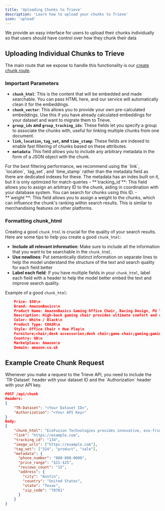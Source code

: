 ```yaml
---
title: 'Uploading Chunks to Trieve'
description: 'Learn how to upload your chunks to Trieve'
icon: 'upload'
---
```

We provide an easy interface for users to upload their chunks individually so that users should have control over how they chunk their data

## Uploading Individual Chunks to Trieve

The main route that we expose to handle this functionality is our [create chunk route](/api-reference/chunk/create-or-upsert-chunk-or-chunks).

### Important Parameters

- **`chunk_html`**: This is the content that will be embedded and made searchable. You can pass HTML here, and our service will automatically clean it for the embeddings.
- **`chunk_vector`**: This allows you to provide your own pre-calculated embeddings. Use this if you have already calculated embeddings for your dataset and want to migrate them to Trieve.
- **`group_ids` and `group_tracking_ids`**: These fields let you specify a group to associate the chunks with, useful for linking multiple chunks from one document.
- **`link`, `location`, `tag_set`, and `time_stamp`**: These fields are indexed to enable fast filtering of chunks based on these attributes.
- **`metadata`**: This field allows you to include any arbitrary metadata in the form of a JSON object with the chunk. 
<Note>
For the best filtering performance, we recommend using the `link`, `location`, `tag_set`, and `time_stamp` rather than the metadata field as there are dedicated indexes for these. The metadata has an index built on it, but it is only optimized for match queries
</Note>
- **`tracking_id`**: This field allows you to assign an arbitrary ID to the chunk, aiding in coordination with your database system. You can search for chunks using this ID.
- **`weight`**: This field allows you to assign a weight to the chunks, which can influence the chunk's ranking within search results. This is similar to merchandising features on other platforms.

### Formatting chunk_html

Creating a good `chunk_html` is crucial for the quality of your search results. Here are some tips to help you create a good `chunk_html`:

- **Include all relevant information**: Make sure to include all the information that you want to be searchable in the `chunk_html`.
- **Use newlines**: Put semantically distinct information on separate lines to help the model understand the structure of the text and search quality for each field better
- **Label each field**: If you have multiple fields in your `chunk_html`, label each field with a header to help the model better embed the text and improve search quality.

Example of a good `chunk_html`:
```json
    Price: $50\n
    Brand: AmazonBasics\n
    Product Name: AmazonBasics Gaming Office Chair, Racing Design, PU leather, White + Philips Hue Play White double pack Bundle\n
    Description: High-back gaming chair provides ultimate comfort and control, whether at work or play; black with red accents;Made of premium PU leather upholstery on top, PVC material along the sides and bottom, and a nylon base to provide sporty racer look;Custom fit with height-adjustable armrest and tilt control for easily reclining; headset pillow and lumbar cushion offer added support;Compact and versatile, perfect TV backlight;\n
    Color: White / Black\n
    Product Type: CHAIR\n
    Style: Office Chair + Hue Play\n
    Furniture;chair;desk accessories;desk chair;game chair;gaming;gaming chair;gaming office chair;home furniture;office and computer chair;office chair;chair;chairs ergonomic;computer chair;desk chair; ergonomic office chair;essential gaming chair;gaming chair office;gaming desk;modern desk chair;office chair;
    Country: GB\n
    Marketplace: Amazon\n
    Domain: amazon.co.uk
```

## Example Create Chunk Request
<Note>
Whenever you make a request to the Trieve API, you need to include the `TR-Dataset` header with your dataset ID and the `Authorization` header with your API key.
</Note>

```json
POST /api/chunk
Headers:
{
    "TR-Dataset": "<Your Dataset ID>",
    "Authorization": "<Your API Key>"
}
Body:
{
    "chunk_html": "EcoFusion Technologies provides innovative, eco-friendly technology solutions. We specialize in renewable ...",
    "link": "https://example.com",
    "tracking_id": "134",
    "image_urls": ["https://example.com"],
    "tag_set": ["324", "product", "sale"],
    "metadata": {
      "phone_number": "000-000-0000",
      "price_range": "$21-$25",
      "reviews_count": "15",
      "address": {
        "city": "Austin",
        "country": "United States",
        "state": "Texas",
        "zip_code": "78781"
      }
    }
}
```